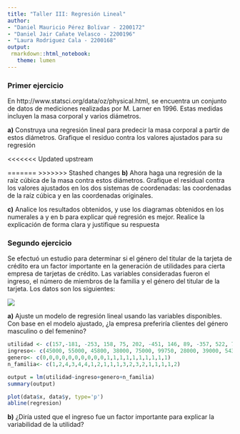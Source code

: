 ```yaml
---
title: "Taller III: Regresión Lineal"
author:
- "Daniel Mauricio Pérez Bolívar - 2200172"
- "Daniel Jair Cañate Velasco - 2200196"
- "Laura Rodriguez Cala - 2200168"
output:
 rmarkdown::html_notebook:
   theme: lumen
---
```



### Primer ejercicio

En http://www.statsci.org/data/oz/physical.html, se encuentra un conjunto de datos de mediciones realizadas por M. Larner en 1996. Estas medidas incluyen la masa corporal y varios diámetros. 



**a)** Construya una regresión lineal para predecir la masa corporal a partir de estos diámetros. Grafique el residuo contra los valores ajustados para su regresión


<<<<<<< Updated upstream


=======
>>>>>>> Stashed changes
**b)** Ahora haga una regresión de la raíz cúbica de la masa contra estos diámetros. Grafique el residual contra los valores ajustados en los dos sistemas de coordenadas: las coordenadas de la raíz cúbica y en las coordenadas originales.

**c)** Analice los resultados obtenidos, y use los diagramas obtenidos en los numerales a y en b para explicar qué regresión es mejor. Realice la explicación de forma clara y justifique su respuesta




### Segundo ejercicio

Se efectuó un estudio para determinar si el género del titular de la tarjeta de crédito era un factor importante en la generación de utilidades para cierta empresa de tarjetas de crédito. Las variables consideradas fueron el ingreso, el número de miembros de la familia y el género del titular de la tarjeta. Los datos son los siguientes:

![](table.jpg)

**a)** Ajuste un modelo de regresión lineal usando las variables disponibles. Con
base en el modelo ajustado, ¿la empresa preferiría clientes del género
masculino o del femenino?


```r
utilidad <- c(157,-181, -253, 158, 75, 202, -451, 146, 89, -357, 522, 78, 5, -177, 123, 251, -56, 453, 288, -104) 
ingreso<- c(45000, 55000, 45800, 38000, 75000, 99750, 28000, 39000, 54350, 32500, 36750, 42500, 34250, 36750, 24500, 27500, 18000, 24500, 88750, 19750) 
genero<- c(0,0,0,0,0,0,0,0,0,0,1,1,1,1,1,1,1,1,1,1)
n_familia<- c(1,2,4,3,4,4,1,2,1,1,1,3,2,3,2,1,1,1,1,2)

output = lm(utilidad~ingreso+genero+n_familia)
summary(output)

plot(data$x, data$y, type='p')
abline(regresion)
```

**b)** ¿Diría usted que el ingreso fue un factor importante para explicar la
variabilidad de la utilidad?












